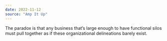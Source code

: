 ```yaml
---
date: 2022-11-12
source: "Amp It Up"
---
```


The paradox is that any business that’s large enough to have functional silos must pull together as if these organizational delineations barely exist.
